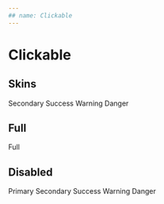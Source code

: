 ```yaml
---
## name: Clickable
---
```



# Clickable

## Skins

<Playground>
  <Clickable skin="primary">
    <Emoji symbol="🚀" />
  </Clickable>
  <Clickable skin="secondary">Secondary</Clickable>
  <Clickable skin="success">Success</Clickable>
  <Clickable skin="warning">Warning</Clickable>
  <Clickable skin="danger">Danger</Clickable>
</Playground>

## Full

<Playground>
  <Clickable full>Full</Clickable>
</Playground>

## Disabled

<Playground>
  <Clickable skin="primary" disabled>
    Primary
  </Clickable>
  <Clickable skin="secondary" disabled>
    Secondary
  </Clickable>
  <Clickable skin="success" disabled>
    Success
  </Clickable>
  <Clickable skin="warning" disabled>
    Warning
  </Clickable>
  <Clickable skin="danger" disabled>
    Danger
  </Clickable>
</Playground>
